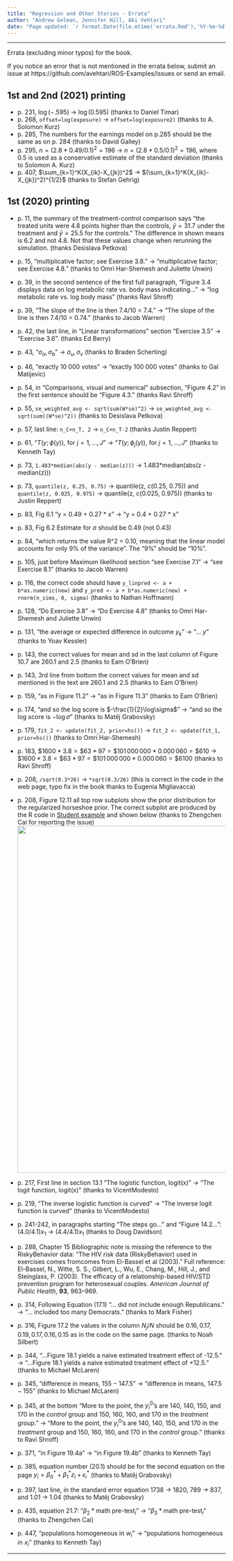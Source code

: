 ```yaml
---
title: "Regression and Other Stories - Errata"
author: "Andrew Gelman, Jennifer Hill, Aki Vehtari"
date: "Page updated: `r format.Date(file.mtime('errata.Rmd'),'%Y-%m-%d')`"
---
```


-------------

Errata (excluding minor typos) for the book.

If you notice an error that is not mentioned in the errata below, submit an issue at https://github.com/avehtari/ROS-Examples/issues or send an email.

## 1st and 2nd (2021) printing

- p. 231, $\log(-.595)$ $\rightarrow$ $\log(0.595)$ (thanks to Daniel Timar)
- p. 268, `offset=log(exposure)` $\rightarrow$ `offset=log(exposure2)` (thanks to A. Solomon Kurz)
- p. 285, The numbers for the earnings model on p.285 should be the same as on p. 284 (thanks to David Galley)
- p. 295, $n=(2.8* 0.49/0.1)^2=196$ $\rightarrow$ $n=(2.8* 0.5/0.1)^2=196$, where $0.5$ is used as a conservative estimate of the standard deviation (thanks to Solomon A. Kurz)
- p. 407, $\sum_{k=1}^K(X_{ik}-X_{jk})^2$ $\rightarrow$ $(\sum_{k=1}^K(X_{ik}-X_{jk})^2)^{1/2}$ (thanks to Stefan Gehrig)

## 1st (2020) printing

- p. 11, the summary of the treatment-control comparison says "the treated units were 4.8 points higher than the controls, $\bar{y} = 31.7$ under the treatment and $\bar{y} = 25.5$ for the controls." The difference in shown means is 6.2 and not 4.8.  Not that these values change when rerunning the simulation. (thanks Desislava Petkova)
- p. 15, "multiplicative factor; see Exercise 3.8." $\rightarrow$ "multiplicative factor; see Exercise 4.8." (thanks to Omri Har-Shemesh and Juliette Unwin)
- p. 39, in the second sentence of the first full paragraph, "Figure 3.4 displays data on log metabolic rate vs. body mass indicating..." $\rightarrow$ "log metabolic rate vs. log body mass" (thanks Ravi Shroff)
- p. 39, "The slope of the line is then 7.4/10 = 7.4." $\rightarrow$ "The slope of the line is then 7.4/10 = 0.74." (thanks to Jacob Warren)
- p. 42, the last line, in "Linear transformations" section "Exercise 3.5" $\rightarrow$ "Exercise 3.6". (thanks Ed Berry)
- p. 43, "$\sigma_a,\sigma_b$" $\rightarrow$ $\sigma_u,\sigma_v$ (thanks to Braden Scherting)
- p. 46,  "exactly 10 000 votes" $\rightarrow$ "exactly 100 000 votes" (thanks to Gal Matijevic)
- p. 54, in "Comparisons, visual and numerical" subsection, "Figure 4.2" in the first sentence should be "Figure 4.3." (thanks Ravi Shroff)
- p. 55, `se_weighted_avg <- sqrt(sum(W*se)^2)` $\rightarrow$ `se_weighted_avg <- sqrt(sum((W*se)^2))` (thanks to Desislava Petkova)
- p. 57, last line: `n_C+n_T, 2` $\rightarrow$ `n_C+n_T-2` (thanks Justin Reppert)
- p. 61, "$T(y;\phi(y))$, for $j = 1,\dots, J$" $\rightarrow$ "$T(y;\phi_j(y))$, for $j = 1,\dots, J$" (thanks to Kenneth Tay)
- p. 73, `1.483*median(abs(y - median(z)))` $\rightarrow$ 1.483*median(abs(z - median(z)))
- p. 73, `quantile(z, 0.25, 0.75)` $\rightarrow$ quantile(z, c(0.25, 0.75)) and `quantile(z, 0.025, 0.975)` $\rightarrow$ quantile(z, c(0.025, 0.975)) (thanks to Justin Reppert)
- p. 83, Fig 6.1 "y = 0.49 + 0.27 * x" $\rightarrow$ "y = 0.4 + 0.27 * x"
- p. 83, Fig 6.2 Estimate for $\sigma$ should be 0.49 (not 0.43)
- p. 84, "which returns the value R^2 = 0.10, meaning that the linear model accounts for only 9% of the variance". The "9%" should be "10%".
- p. 105, just before Maximum likelihood section "see Exercise 7.1" $\rightarrow$ "see Exercise 8.1" (thanks to Jacob Warren)
- p. 116, the correct code should have `y_linpred <- a + b*as.numeric(new)` and `y_pred <- a + b*as.numeric(new) + rnorm(n_sims, 0, sigma)` (thanks to Nathan Hoffmann)
- p. 128, "Do Exercise 3.8" $\rightarrow$ "Do Exercise 4.8" (thanks to Omri Har-Shemesh and Juliette Unwin)
- p. 131, "the average or expected difference in outcome $y_k$" $\rightarrow$ "... $y$" (thanks to Yoav Kessler)
- p. 143, the correct values for mean and sd in the last column of Figure 10.7 are 260.1 and 2.5 (thanks to Eam O'Brien)
- p. 143, 3rd line from bottom the correct values for mean and sd mentioned in the text are 260.1 and 2.5 (thanks to Eam O'Brien)
- p. 159, "as in Figure 11.2" $\rightarrow$ "as in Figure 11.3" (thanks to Eam O'Brien)
- p. 174, "and so the log score is  $-\frac{1}{2}\log\sigma$" $\rightarrow$ "and so the log score is  $-\log\sigma$" (thanks to Matěj Grabovsky)
- p. 179, `fit_2 <- update(fit_2, prior=hs())` $\rightarrow$ `fit_2 <- update(fit_1, prior=hs())` (thanks to Omri Har-Shemesh)
- p. 183,  $\$1600* 3.8=\$63* 97=\$101\,000\,000* 0.000\,060=\$610$ $\rightarrow$  $\$1600* 3.8=\$63* 97=\$101\,000\,000* 0.000\,060=\$6100$ (thanks to Ravi Shroff)
- p. 208, `/sqrt(0.3*26)` $\rightarrow$ `*sqrt(0.3/26)` (this is correct in the code in the web page, typo fix in the book thanks to Eugenia Migliavacca)
- p. 208, Figure 12.11 all top row subplots show the prior distribution for the regularized horseshoe prior. The correct subplot are produced by the R code in [Student example](https://avehtari.github.io/ROS-Examples/Student/student.html) and shown below (thanks to Zhengchen Cai for reporting the issue)
 ![](Figure_12_11_correct.png){ width=800 }

- p. 217, First line in section 13.1 "The logistic function, logit(x)" $\rightarrow$ "The logit function, logit(x)" (thanks to VicentModesto)
- p. 219, "The inverse logistic function is curved" $\rightarrow$ "The inverse logit function is curved" (thanks to VicentModesto)
- p. 241-242, in paragraphs starting "The steps go..." and "Figure 14.2...": $(4.0/4.1)x_1$ $\rightarrow$ $(4.4/4.1)x_1$ (thanks to Doug Davidson)
- p. 288, Chapter 15 Bibliographic note is missing the reference to the RiskyBehavior data: "The HIV risk data (RiskyBehavior) used in exercises comes fromcomes from El-Bassel et al (2003)." Full reference: El-Bassel, N., Witte, S. S., Gilbert, L., Wu, E., Chang, M., Hill, J., and Steinglass, P. (2003). The efficacy of a relationship-based HIV/STD prevention program for heterosexual couples. *American Journal of Public Health*, **93**, 963–969.
- p. 314, Following Equation (17.1) "... did not include enough Republicans." $\rightarrow$ "... included too many Democrats." (thanks to Mark Fisher)
- p. 316, Figure 17.2 the values in the column $N_j/N$ should be $0.16, 0.17, 0.19, 0.17, 0.16, 0.15$ as in the code on the same page. (thanks to Noah Silbert)
- p. 344, "...Figure 18.1 yields a naive estimated treatment effect of -12.5." $\rightarrow$ "...Figure 18.1 yields a naive estimated treatment effect of +12.5." (thanks to Michael McLaren)
- p. 345, "difference in means, $155-147.5$" $\rightarrow$ "difference in means, $147.5 - 155$" (thanks to Michael McLaren)
- p. 345, at the bottom "More to the point, the $y_i^0$'s are 140, 140, 150, and 170 in the *control* group and 150, 160, 160, and 170 in the *treatment* group." $\rightarrow$ "More to the point, the $y_i^0$'s are 140, 140, 150, and 170 in the *treatment* group and 
150, 160, 160, and 170 in the *control* group." (thanks to Ravi Shroff)
- p. 371, "in Figure 19.4a" $\rightarrow$ "in Figure 19.4b" (thanks to Kenneth Tay)
- p. 385, equation number (20.1) should be for the second equation on the page $y_i = \beta^*_0 + \beta^*_1z_i + \epsilon^*_i$ (thanks to Matěj Grabovsky)
- p. 397, last line, in the standard error equation 1738 $\rightarrow$ 1820, 789 $\rightarrow$ 837, and 1.01 $\rightarrow$ 1.04 (thanks to Matěj Grabovsky)
- p. 435, equation 21.7: "$\beta_2 *\mbox{math pre-test}_i$" $\rightarrow$ "$\beta_3 *\mbox{math pre-test}_i$" (thanks to Zhengchen Cai)
- p. 447, "populations homogeneous in $w_i$" $\rightarrow$ "populations homogeneous in $x_i$" (thanks to Kenneth Tay)

-------------
